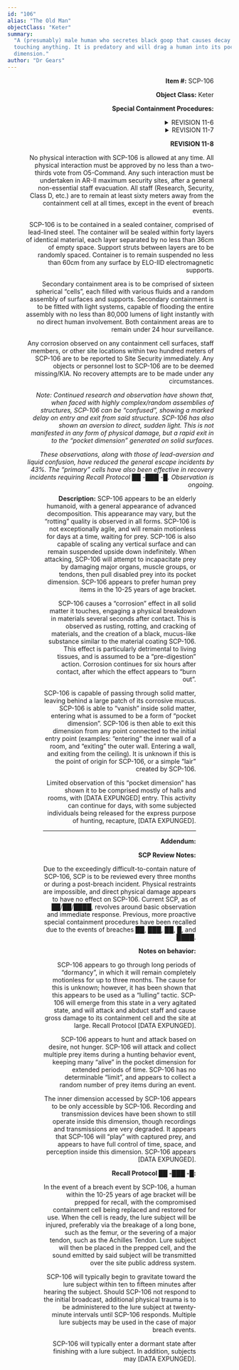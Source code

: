 ```yaml
---
id: "106"
alias: "The Old Man"
objectClass: "Keter"
summary:
  "A (presumably) male human who secretes black goop that causes decay when
  touching anything. It is predatory and will drag a human into its pocket
  dimension."
author: "Dr Gears"
---
```


<Figure
  publicId="id/106/1_k0zph1"
  alt="SCP-106, mid-emergence"
  width={400}
  height={300}
  align="right"
/>

**Item #:** SCP-106

**Object Class:** Keter

**Special Containment Procedures:**

<details>

<summary>REVISION 11-6</summary>

No physical interaction with SCP-106 is allowed at any time. All physical
interaction must be approved by no less than a two-thirds vote from O5-Command,
and may only extend to testing situations. All staff (Research, Security, Class
D, etc.) are to remain at least twenty meters away from the containment cell at
all times, except for mandated maintenance and re-evaluation checks.

Containment cell must be held suspended in a secondary cell, the walls of which
must be at least thirty meters distant from the outer walls of the first or
“primary” cell. The secondary cell is to remain under total observation at all
times, and be both illuminated and clear of any and all debris. Any items,
movement, or non-normal activity noted within the secondary cell will result in
a full site lock-down. Lock-down will be maintained until a “situation normal”
dispatch is issued by Site Command.

Any corrosion observed on the primary cell, secondary cell, staff members, or
other site locations within two hundred meters of SCP-106 are to be reported to
Site Security immediately. Any objects or personnel lost to SCP-106 are to be
deemed missing/KIA. No recovery attempts are to be made under any circumstances.

_Note: SCP-106 does not have a “docile” state. Any reduction in activity or
increased compliance from SCP-106 is to be deemed a luring tactic immediately
preceding an aggressive action, and treated as such._

`NOTE: SCP DISCONTINUED DUE TO ESCAPE PERCENTAGE`

</details>

<details>

<summary>REVISION 11-7</summary>

No physical interaction with SCP-106 is allowed at any time. All physical
interaction must be approved by no less than a two-thirds vote from O5-Command,
and may only extend to testing situations. All staff (Research, Security, Class
D, etc.) are to remain at least thirty meters away from the containment cell at
all times, except under direct order from Site Command.

SCP-106 is to be kept within a sealed container, comprised of sixteen layers of
lead-lined steel, each separated by no less than 18cm of open space aside from
minimal support struts. Said container is to be kept suspended by a “continuous
current” system within a fluid medium. This medium is to be replaced in 48 hour
cycles, and constantly monitored for any “corrosion” intrusion.

Any corrosion observed on any containment cell surfaces, staff members, or other
site locations within two hundred meters of SCP-106 are to be reported to Site
Security immediately. Any objects or personnel lost to SCP-106 are to be deemed
missing/KIA. No recovery attempts are to be made under any circumstances.

SCP-106 does not have a “docile” state. Any reduction in activity or increased
compliance from SCP-106 is to be deemed a luring tactic immediately preceding an
aggressive action, and treated as such.

_Note: Observation of SCP-106 has shown a slight “resistance” when passing
through lead or other similar metals. The thickness of the material appears to
make no difference. In addition, multiple layers of thin material appear to
“slow” SCP-106, forcing it to enter and re-emerge multiple times. Fluids also
appear to temporarily “confuse” SCP-106._

`NOTE: SCP DISCONTINUED DUE TO MULTIPLE SURFACE BREACHES. AGITATION SYSTEM CONTINUED TO DISPERSE CORROSION DURING BREACH EVENT, RESULTING IN MULTIPLE BREACHES AND FULL CONTAINMENT FAILURE`

</details>

**REVISION 11-8**

No physical interaction with SCP-106 is allowed at any time. All physical
interaction must be approved by no less than a two-thirds vote from O5-Command.
Any such interaction must be undertaken in AR-II maximum security sites, after a
general non-essential staff evacuation. All staff (Research, Security, Class D,
etc.) are to remain at least sixty meters away from the containment cell at all
times, except in the event of breach events.

SCP-106 is to be contained in a sealed container, comprised of lead-lined steel.
The container will be sealed within forty layers of identical material, each
layer separated by no less than 36cm of empty space. Support struts between
layers are to be randomly spaced. Container is to remain suspended no less than
60cm from any surface by ELO-IID electromagnetic supports.

Secondary containment area is to be comprised of sixteen spherical “cells”, each
filled with various fluids and a random assembly of surfaces and supports.
Secondary containment is to be fitted with light systems, capable of flooding
the entire assembly with no less than 80,000 lumens of light instantly with no
direct human involvement. Both containment areas are to remain under 24 hour
surveillance.

Any corrosion observed on any containment cell surfaces, staff members, or other
site locations within two hundred meters of SCP-106 are to be reported to Site
Security immediately. Any objects or personnel lost to SCP-106 are to be deemed
missing/KIA. No recovery attempts are to be made under any circumstances.

_Note: Continued research and observation have shown that, when faced with
highly complex/random assemblies of structures, SCP-106 can be “confused”,
showing a marked delay on entry and exit from said structure. SCP-106 has also
shown an aversion to direct, sudden light. This is not manifested in any form of
physical damage, but a rapid exit in to the “pocket dimension” generated on
solid surfaces._

_These observations, along with those of lead-aversion and liquid confusion,
have reduced the general escape incidents by 43%. The “primary” cells have also
been effective in recovery incidents requiring Recall Protocol ██ -███ -█.
Observation is ongoing._

<Figure
  publicId="id/106/2_gyzndg"
  alt="Corrosion damage on the initial recovery cell. Containment procedures have since been revised."
  width={1050}
  height={1400}
  align="right"
/>

**Description:** SCP-106 appears to be an elderly humanoid, with a general
appearance of advanced decomposition. This appearance may vary, but the
“rotting” quality is observed in all forms. SCP-106 is not exceptionally agile,
and will remain motionless for days at a time, waiting for prey. SCP-106 is also
capable of scaling any vertical surface and can remain suspended upside down
indefinitely. When attacking, SCP-106 will attempt to incapacitate prey by
damaging major organs, muscle groups, or tendons, then pull disabled prey into
its pocket dimension. SCP-106 appears to prefer human prey items in the 10-25
years of age bracket.

SCP-106 causes a “corrosion” effect in all solid matter it touches, engaging a
physical breakdown in materials several seconds after contact. This is observed
as rusting, rotting, and cracking of materials, and the creation of a black,
mucus-like substance similar to the material coating SCP-106. This effect is
particularly detrimental to living tissues, and is assumed to be a
“pre-digestion” action. Corrosion continues for six hours after contact, after
which the effect appears to “burn out”.

SCP-106 is capable of passing through solid matter, leaving behind a large patch
of its corrosive mucus. SCP-106 is able to “vanish” inside solid matter,
entering what is assumed to be a form of “pocket dimension”. SCP-106 is then
able to exit this dimension from any point connected to the initial entry point
(examples: “entering” the inner wall of a room, and “exiting” the outer wall.
Entering a wall, and exiting from the ceiling). It is unknown if this is the
point of origin for SCP-106, or a simple “lair” created by SCP-106.

Limited observation of this “pocket dimension” has shown it to be comprised
mostly of halls and rooms, with [DATA EXPUNGED] entry. This activity can
continue for days, with some subjected individuals being released for the
express purpose of hunting, recapture, [DATA EXPUNGED].

---

**Addendum:**

**SCP Review Notes:**

Due to the exceedingly difficult-to-contain nature of SCP-106, SCP is to be
reviewed every three months or during a post-breach incident. Physical
restraints are impossible, and direct physical damage appears to have no effect
on SCP-106. Current SCP, as of ██/██/████, revolves around basic observation and
immediate response. Previous, more proactive special containment procedures have
been recalled due to the events of breaches ██, ███, ██, █, and ████.

**Notes on behavior:**

SCP-106 appears to go through long periods of “dormancy”, in which it will
remain completely motionless for up to three months. The cause for this is
unknown; however, it has been shown that this appears to be used as a “lulling”
tactic. SCP-106 will emerge from this state in a very agitated state, and will
attack and abduct staff and cause gross damage to its containment cell and the
site at large. Recall Protocol [DATA EXPUNGED].

SCP-106 appears to hunt and attack based on desire, not hunger. SCP-106 will
attack and collect multiple prey items during a hunting behavior event, keeping
many “alive” in the pocket dimension for extended periods of time. SCP-106 has
no determinable “limit”, and appears to collect a random number of prey items
during an event.

The inner dimension accessed by SCP-106 appears to be only accessible by
SCP-106. Recording and transmission devices have been shown to still operate
inside this dimension, though recordings and transmissions are very degraded. It
appears that SCP-106 will “play” with captured prey, and appears to have full
control of time, space, and perception inside this dimension. SCP-106 appears
[DATA EXPUNGED].

**Recall Protocol ██ -███ -█:**

In the event of a breach event by SCP-106, a human within the 10-25 years of age
bracket will be prepped for recall, with the compromised containment cell being
replaced and restored for use. When the cell is ready, the lure subject will be
injured, preferably via the breakage of a long bone, such as the femur, or the
severing of a major tendon, such as the Achilles Tendon. Lure subject will then
be placed in the prepped cell, and the sound emitted by said subject will be
transmitted over the site public address system.

SCP-106 will typically begin to gravitate toward the lure subject within ten to
fifteen minutes after hearing the subject. Should SCP-106 not respond to the
initial broadcast, additional physical trauma is to be administered to the lure
subject at twenty-minute intervals until SCP-106 responds. Multiple lure
subjects may be used in the case of major breach events.

SCP-106 will typically enter a dormant state after finishing with a lure
subject. In addition, subjects may [DATA EXPUNGED].
